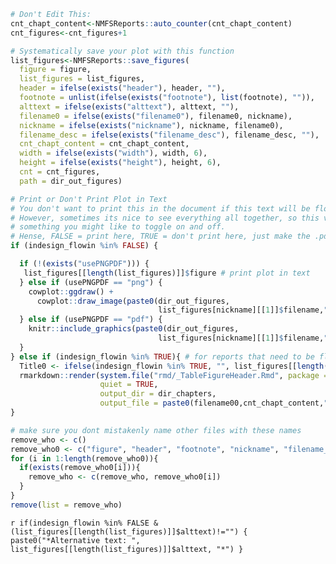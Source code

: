 


```r

# Don't Edit This:
cnt_chapt_content<-NMFSReports::auto_counter(cnt_chapt_content)
cnt_figures<-cnt_figures+1

# Systematically save your plot with this function
list_figures<-NMFSReports::save_figures(
  figure = figure, 
  list_figures = list_figures, 
  header = ifelse(exists("header"), header, ""),
  footnote = unlist(ifelse(exists("footnote"), list(footnote), "")), 
  alttext = ifelse(exists("alttext"), alttext, ""),
  filename0 = ifelse(exists("filename0"), filename0, nickname), 
  nickname = ifelse(exists("nickname"), nickname, filename0),
  filename_desc = ifelse(exists("filename_desc"), filename_desc, ""),
  cnt_chapt_content = cnt_chapt_content, 
  width = ifelse(exists("width"), width, 6), 
  height = ifelse(exists("height"), height, 6),
  cnt = cnt_figures, 
  path = dir_out_figures)
```


```r

# Print or Don't Print Plot in Text
# You don't want to print this in the document if this text will be flowed into InDesign. 
# However, sometimes its nice to see everything all together, so this variable is 
# something you might like to toggle on and off. 
# Hense, FALSE = print here, TRUE = don't print here, just make the .pdf (coded above)
if (indesign_flowin %in% FALSE) {

  if (!(exists("usePNGPDF"))) {
   list_figures[[length(list_figures)]]$figure # print plot in text
  } else if (usePNGPDF == "png") {
    cowplot::ggdraw() +
      cowplot::draw_image(paste0(dir_out_figures, 
                                 list_figures[nickname][[1]]$filename,".png"))
  } else if (usePNGPDF == "pdf") {
    knitr::include_graphics(paste0(dir_out_figures, 
                                 list_figures[nickname][[1]]$filename,".pdf"))
  }
} else if (indesign_flowin %in% TRUE){ # for reports that need to be flowed into InDesign
  Title0 <- ifelse(indesign_flowin %in% TRUE, "", list_figures[[length(list_figures)]]$caption)
  rmarkdown::render(system.file("rmd/_TableFigureHeader.Rmd", package = "NMFSReports"),
                    quiet = TRUE,
                    output_dir = dir_chapters,
                    output_file = paste0(filename00,cnt_chapt_content,"_Title.docx"))
}

# make sure you dont mistakenly name other files with these names
remove_who <- c()
remove_who0 <- c("figure", "header", "footnote", "nickname", "filename_desc", "alttext"," width", "height", "usePNGPDF")
for (i in 1:length(remove_who0)){
  if(exists(remove_who0[i])){
    remove_who <- c(remove_who, remove_who0[i])
  }
}
remove(list = remove_who)

```

`r if(indesign_flowin %in% FALSE & (list_figures[[length(list_figures)]]$alttext)!="") { paste0("*Alternative text: ", list_figures[[length(list_figures)]]$alttext, "*") } `
